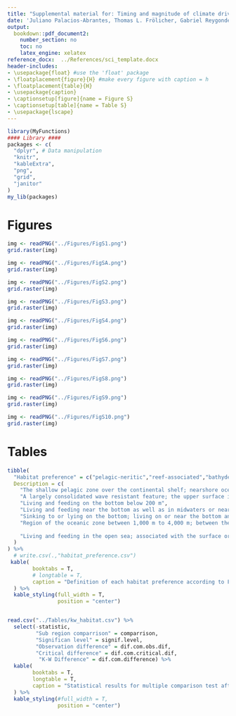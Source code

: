 ```yaml
---
title: "Supplemental material for: Timing and magnitude of climate driven range shifts in transboundary fish stocks challenge their management"
date: 'Juliano Palacios-Abrantes, Thomas L. Frölicher, Gabriel Reygondeau, U. Rashid Sumaila, Alessandro Tagliabue, Colette C.C. Wabnitz, and William W.L. Cheung'
output: 
  bookdown::pdf_document2:
    number_section: no
    toc: no
    latex_engine: xelatex
reference_docx:  ../References/sci_template.docx
header-includes:
- \usepackage{float} #use the 'float' package
- \floatplacement{figure}{H} #make every figure with caption = h
- \floatplacement{table}{H}
- \usepackage{caption}
- \captionsetup[figure]{name = Figure S}
- \captionsetup[table]{name = Table S}
- \usepackage{lscape}
---
```


```r
library(MyFunctions)
#### Library ####
packages <- c(
  "dplyr", # Data manipulation
  "knitr",
  "kableExtra",
  "png",
  "grid",
  "janitor"
)
my_lib(packages)
```



# Figures

```r

img <- readPNG("../Figures/FigS1.png")
grid.raster(img)

```

\clearpage

```r

img <- readPNG("../Figures/FigSA.png")
grid.raster(img)

```

\clearpage

```r

img <- readPNG("../Figures/FigS2.png")
grid.raster(img)

```

\clearpage

```r

img <- readPNG("../Figures/FigS3.png")
grid.raster(img)

```

\clearpage


```r

img <- readPNG("../Figures/FigS4.png")
grid.raster(img)

```

\clearpage


```r

img <- readPNG("../Figures/FigS6.png")
grid.raster(img)

```


\clearpage


```r

img <- readPNG("../Figures/FigS7.png")
grid.raster(img)

```


\clearpage

```r

img <- readPNG("../Figures/FigS8.png")
grid.raster(img)

```

\clearpage

```r

img <- readPNG("../Figures/FigS9.png")
grid.raster(img)

```

\clearpage

```r

img <- readPNG("../Figures/FigS10.png")
grid.raster(img)

```

# Tables


```r

tibble(
  "Habitat preference" = c("pelagic-neritic","reef-associated","bathydemersal","benthopelagic","demersal","bathypelagic","pelagic-oceanic"),
  Description = c(
    "The shallow pelagic zone over the continental shelf; nearshore ocean ecosystems; i.e., those associated with the coasts because the waters are overlying continental shelves and/or the waters are < 200 m deep in areas of coastal submarine slopes",
    "A largely consolidated wave resistant feature; the upper surface is within 0-20 m of the ocean surface; in the tropics, the upper portion is typically composed mainly of living and non-living remains of coral and coralline algae; rock lying at or near the surface and which may pose a danger to navigation",
    "Living and feeding on the bottom below 200 m",
    "Living and feeding near the bottom as well as in midwaters or near the surface. Feeding on benthic as well as free swimming organisms. Many freshwater fish are opportunistic feeders that forage on the bottom as well as in midwater and near the surface, also pertaining to forms which hover or swim just over the floor of the sea, e.g. Halosauridae, Macrouridae, Moridae, Brotulidae; the depth zone about 100 metres off the bottom at all depths below the edge of the continental shelf",
    "Sinking to or lying on the bottom; living on or near the bottom and feeding on benthic organisms",
    "Region of the oceanic zone between 1,000 m to 4,000 m; between the mesopelagic layer above and the abyssopelagic layer below. Living or feeding in open waters at depths between 1,000 and 4,000 m. In FishBase this term is used to include the depth range from 200 m to the bottom and thus the zones mesopelagic, bathypelagic and abyssopelagic",
    
    "Living and feeding in the open sea; associated with the surface or middle depths of a body of water; free swimming in the seas, oceans or open waters; not in association with the bottom. Many pelagic fish feed on plankton. In FishBase, referring to surface or mid water from 0 to 200 m depth."
  )
) %>% 
  # write.csv(.,"habitat_preference.csv")
 kable(
        booktabs = T,
        # longtable = T,
        caption = "Definition of each habitat preference according to FishBase"
  ) %>%
  kable_styling(full_width = T,
                position = "center")



```

\clearpage

```r

read.csv("../Tables/kw_habitat.csv") %>% 
  select(-statistic,
         "Sub region comparrison" = comparrison,
         "Significan level" = signif.level,
         "Observation difference" = dif.com.obs.dif,
         "Critical difference" = dif.com.critical.dif,
          "K-W Difference" = dif.com.difference) %>% 
  kable(
        booktabs = T,
        longtable = T,
        caption = "Statistical results for multiple comparison test after Kruskal-Wallis on time of emergence across United Nations sub regions"
  ) %>% 
  kable_styling(#full_width = T,
                position = "center")

```

\clearpage

\begin{landscape}

```r

read.csv("../Tables/kw_regional.csv") %>% 
  select(-statistic,
         "habitat association comparrison" = comparrison,
         "Significan level" = signif.level,
         "Observation difference" = dif.com.obs.dif,
         "Critical difference" = dif.com.critical.dif,
          "K-W Difference" = dif.com.difference) %>% 
  kable(
        booktabs = T,
        longtable = T,
        caption = "Statistical results for multiple comparison test after Kruskal-Wallis on time of emergence across United Nations sub regions"
  ) %>% 
  kable_styling(#full_width = T,
                # position = "center",
                latex_options = c("repeat_header")
                )

```

\end{landscape}